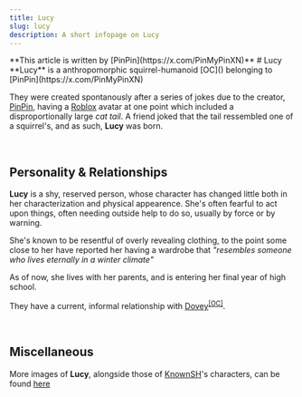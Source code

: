 ```yaml
---
title: Lucy
slug: lucy
description: A short infopage on Lucy
---
```


<InfoTag type="tip">
  **This article is written by [PinPin](https://x.com/PinMyPinXN)**
</InfoTag>
# Lucy
<KHTML/>
**Lucy** is a anthropomorphic squirrel-humanoid [OC]() belonging to [PinPin](https://x.com/PinMyPinXN)

They were created spontanously after a series of jokes due to the creator, [PinPin](https://x.com/PinMyPinXN), having a [Roblox](https://roblox.com/) avatar at one point which included a disproportionally large *cat tail*. A friend joked that the tail ressembled one of a squirrel's, and as such, **Lucy** was born.

<br/>

## Personality & Relationships
**Lucy** is a shy, reserved person, whose character has changed little both in her characterization and physical appearence. She's often fearful to act upon things, often needing outside help to do so, usually by force or by warning.

She's known to be resentful of overly revealing clothing, to the point some close to her have reported her having a wardrobe that *"resembles someone who lives eternally in a winter climate"*

As of now, she lives with her parents, and is entering her final year of high school.

They have a current, informal relationship with [Dovey](https://x.com/missdoveyx)<sup>[[OC]](https://toyhou.se/19825625.angel-sona)</sup>.

<br/>

## Miscellaneous
More images of **Lucy**, alongside those of [KnownSH](/knownsh)'s characters, can be found [here](https://pinnypin.net/)
